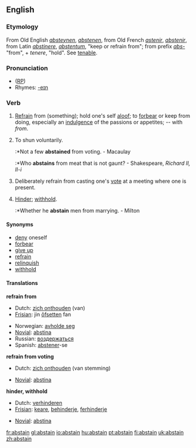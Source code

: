 ==English==

===Etymology===
From Old English ''[[absteynen]]'', ''[[abstenen]]'', from Old French ''[[astenir]]'', ''[[abstenir]]'', from Latin ''[[abstinere]]'', ''[[abstentum]]'', "keep or refrain from"; from prefix ''[[abs-]]''  "from", + ''tenere'', "hold". See [[tenable]].

===Pronunciation===
* ([[RP]]) {{IPA|/əbˈsteɪn/}}
*Rhymes: [[Rhymes:English:-eɪn|-eɪn]]

===Verb===
{{en-verb}}

# {{intransitive}} [[refrain|Refrain]] from (something); hold one's self [[aloof]]; to [[forbear]] or keep from doing, especially an [[indulgence]] of the passions or appetites; -- with ''from''.
# {{intransitive}} To shun voluntarily.
#:*Not a few '''abstained''' from voting. - Macaulay
#:*Who '''abstains''' from meat that is not gaunt? - Shakespeare, ''Richard II, II-i''
# {{intransitive}} Deliberately refrain from casting one's [[vote]] at a meeting where one is present.
# {{transitive}} [[hinder|Hinder]]; [[withhold]].
#:*Whether he '''abstain''' men from marrying. - Milton

====Synonyms====
* [[deny]] oneself
* [[forbear]]
* [[give up]]
* [[refrain]]
* [[relinquish]]
* [[withhold]]

====Translations====
'''refrain from'''
{{top}}
* Dutch: [[zich onthouden]] (van)
* [[Frisian]]: jin [[ôfsetten]] fan
{{mid}}
* Norwegian: [[avholde seg]]
* [[Novial]]: [[abstina]]
* Russian: [[воздержаться]]
* Spanish: [[abstener]]-se
{{bottom}}

'''refrain from voting'''
{{top}}
* Dutch: [[zich onthouden]] (van stemming)
{{mid}}
* [[Novial]]: [[abstina]]
{{bottom}}

'''hinder, withhold'''
{{top}}
* Dutch: [[verhinderen]]
* [[Frisian]]: [[keare]], [[behinderje]], [[ferhinderje]]
{{mid}}
* [[Novial]]: [[abstina]]
{{bottom}}

[[fr:abstain]]
[[gl:abstain]]
[[io:abstain]]
[[hu:abstain]]
[[pt:abstain]]
[[fi:abstain]]
[[uk:abstain]]
[[zh:abstain]]